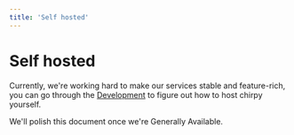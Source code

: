 ```yaml
---
title: 'Self hosted'
---
```


# Self hosted

Currently, we're working hard to make our services stable and feature-rich, you can go through the [Development](https://chirpy.dev/docs/development) to figure out how to host chirpy yourself.

We'll polish this document once we're Generally Available.
